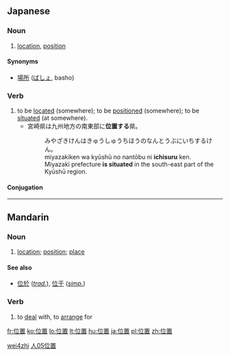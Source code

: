 ==Japanese==
{{ja-kanjitab|位|置}}

===Noun===
{{ja-noun|k|hira=いち|rom=ichi}}

# [[location]], [[position]]

====Synonyms====
* [[場所]] ([[ばしょ]], basho)

===Verb===
{{ja-verb-suru|k|hira=いち|rom=ichi}}
# to be [[located]] (somewhere); to be [[positioned]] (somewhere); to be [[situated]] (at somewhere).
#* 宮崎県は九州地方の南東部に'''位置する'''県。
#*: みやざきけんはきゅうしゅうちほうのなんとうぶにいちするけん。
#*: miyazakiken wa kyūshū no nantōbu ni '''ichisuru''' ken.
#*: Miyazaki prefecture '''is situated''' in the south-east part of the Kyūshū region.

====Conjugation====
{{ja-suru|位置|いち|ichi}}

----

==Mandarin==
{{zh-hanzi|[[位]][[置]]}}

===Noun===
{{cmn-noun|ts|pin=wèizhi|pint=wei4zhi|rs=人05}}

# [[location]]; [[position]]; [[place]]

====See also====
* [[位於]] (''[[Traditional Chinese|trad.]]''), [[位于]] (''[[Simplified Chinese|simp.]]'')

===Verb===
{{cmn-verb|ts|pin=wèizhì|pint=wei4zhi4|rs=人05}}
# to [[deal]] with, to [[arrange]] for

[[Category:zh-cn:Elementary Mandarin|wei4zhi]]
[[Category:zh-tw:Elementary Mandarin|人05位置]]

[[fr:位置]]
[[ko:位置]]
[[lo:位置]]
[[lt:位置]]
[[hu:位置]]
[[ja:位置]]
[[pl:位置]]
[[zh:位置]]